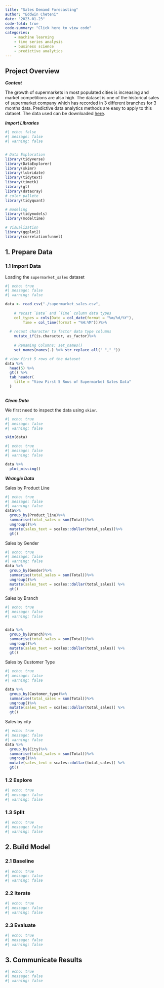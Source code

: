 ```yaml
---
title: "Sales Demand Forecasting"
author: "Eddwin Cheteni"
date: "2023-01-23"
code-fold: true
code-summary: "Click here to view code"
categories: 
    - machine learning
    - time series analysis 
    - business science
    - predictive analytics
---
```


## **Project Overview**

***Context***

The growth of supermarkets in most populated cities is increasing and market competitions are also high. The dataset is one of the historical sales of supermarket company which has recorded in 3 different branches for 3 months data. Predictive data analytics methods are easy to apply to this dataset. The data used can be downloaded [here](https://www.kaggle.com/datasets/aungpyaeap/supermarket-sales/download?datasetVersionNumber=3).

***Import Libraries***

```r
#| echo: false
#| message: false
#| warning: false


# Data Exploration
library(tidyverse)
library(DataExplorer)
library(skimr)
library(lubridate)
library(tidytext)
library(timetk)
library(gt)
library(dataxray)
# color pallete
library(tidyquant)

# modeling
library(tidymodels)
library(modeltime)

# Visualization
library(ggplot2)
library(correlationfunnel)
```

## 1. Prepare Data

### 1.1 Import Data

Loading the `supermarket_sales` dataset

```r
#| echo: true
#| message: false
#| warning: false

data <- read_csv("./supermarket_sales.csv", 
      
    # recast `Date` and `Time` column data types
    col_types = cols(Date = col_date(format = "%m/%d/%Y"), 
        Time = col_time(format = "%H:%M")))%>%
  
  # recast character to factor data type columns
    mutate_if(is.character, as_factor)%>%
  
    # Renaming Columns: set_names()
    set_names(names(.) %>% str_replace_all(" ","_"))

# view first 5 rows of the dataset
data %>%
  head(5) %>%
  gt() %>%
  tab_header(
    title = "View First 5 Rows of Supermarket Sales Data"
  )
  
```

***Clean Data***

We first need to inspect the data using `skimr`.

```r
#| echo: true
#| message: false
#| warning: false

skim(data)
```

```r
#| echo: true
#| message: false
#| warning: false

data %>% 
  plot_missing()
```

***Wrangle Data***

Sales by Product Line

```r
#| echo: true
#| message: false
#| warning: false
data%>%
  group_by(Product_line)%>%
  summarise(total_sales = sum(Total))%>%
  ungroup()%>%
  mutate(sales_text = scales::dollar(total_sales))%>%
  gt()

```

Sales by Gender

```r
#| echo: true
#| message: false
#| warning: false
data %>% 
  group_by(Gender)%>%
  summarise(total_sales = sum(Total))%>%
  ungroup()%>%
  mutate(sales_text = scales::dollar(total_sales)) %>%
  gt()

```

Sales by Branch

```r
#| echo: true
#| message: false
#| warning: false


data %>% 
  group_by(Branch)%>%
  summarise(total_sales = sum(Total))%>%
  ungroup()%>%
  mutate(sales_text = scales::dollar(total_sales)) %>%
  gt()

```

Sales by Customer Type

```r
#| echo: true
#| message: false
#| warning: false

data %>% 
  group_by(Customer_type)%>%
  summarise(total_sales = sum(Total))%>%
  ungroup()%>%
  mutate(sales_text = scales::dollar(total_sales)) %>%
  gt()
```

Sales by city

```r
#| echo: true
#| message: false
#| warning: false
data %>% 
  group_by(City)%>%
  summarise(total_sales = sum(Total))%>%
  ungroup()%>%
  mutate(sales_text = scales::dollar(total_sales)) %>%
  gt()

```

### 1.2 Explore

```r
#| echo: true
#| message: false
#| warning: false


```

### 1.3 Split

```r
#| echo: true
#| message: false
#| warning: false


```

## 2. Build Model

### 2.1 Baseline

```r
#| echo: true
#| message: false
#| warning: false


```

### 2.2 Iterate

```r
#| echo: true
#| message: false
#| warning: false


```

### 2.3 Evaluate

```r
#| echo: true
#| message: false
#| warning: false


```

## 3. Communicate Results

```r
#| echo: true
#| message: false
#| warning: false

```
